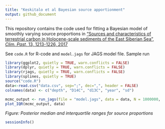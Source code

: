 ```yaml
---
title: "Keskitalo et al Bayesian source apportionment"
output: github_document
---
```


This repository contains the code used for fitting a Bayesian model of smoothly varying source proportions in ["Sources and characteristics of terrestrial carbon in Holocene-scale sediments of the East Siberian Sea", *Clim. Past*, 13, 1213-1226, 2017](https://doi.org/10.5194/cp-13-1213-2017)

See `code.R` for R-code and `model.jags` for JAGS model file. Sample run

```r
library(ggplot2, quietly = TRUE, warn.conflicts = FALSE)
library(dplyr, quietly = TRUE, warn.conflicts = FALSE)
library(rjags, quietly = TRUE, warn.conflicts = FALSE)
library(splines, quietly = TRUE)
source("code.R")
data<-read.csv("data.csv", sep=";", dec=",", header = FALSE)
colnames(data) <- c("depth", "D14C", "d13C", "year", "sd")
```


```r
mcmc_output <- run_jags(file = "model.jags", data = data, N = 1000000, thin = 1000)
plot_IQR(mcmc_output, data)
```

*Figure: Posterior median and interquartile ranges for source proportions*

```r
sessionInfo()
```

